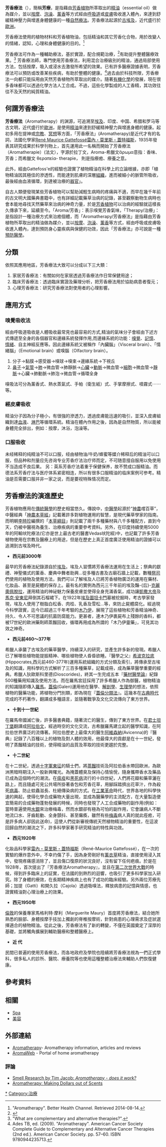 {{medical}}

'''芳香療法'''（{{lang-en|Aromatherapy}}），簡稱'''芳療'''，是指藉由[[芳香植物|芳香植物]]所萃取出的[[精油|精油]]（essential oil）做為媒介，並以[[按摩|按摩]]、[[泡澡|泡澡]]、[[薰香|薰香]]等方式經由[[呼吸道|呼吸道]]或[[皮膚|皮膚]]吸收進入體內，來達到舒緩精神壓力與增進身體健康的一種[[自然療法|自然療法]]。芳香療法起源於[[古埃及|古埃及]]，近代盛行於[[歐洲|歐洲]]。

芳香療法使用的植物材料和芳香植物油，包括精油和其它芳香化合物，用於改變人的情緒，認知，心理和身體健康的目的。<ref>"Aromatherapy". Better Health Channel. Retrieved 2014-08-14.</ref>

芳香療法可作為一種輔助療法，基於實證，配合規範治療，<ref>{{Cite web|title=存档副本|url=http://www.hindawi.com/journals/ecam/2005/270901/abs/|accessdate=2016-01-29|archiveurl=https://web.archive.org/web/20180603020648/https://www.hindawi.com/journals/ecam/2005/270901/abs/|archivedate=2018-06-03|dead-url=no}}</ref>有助提升整體醫療效果。<ref>"What are complementary and alternative therapies?".</ref>
芳香療法師，專門使用芳香療法，利用混合治療級別的精油，通過局部使用方法，包括按摩，吸入或浸水去激發所希望的效果。已有許多醫療證據表明，芳香療法可以預防或改善某些疾病，有助於整體的健康。<ref>Ades TB, ed. (2009). "Aromatherapy". American Cancer Society Complete Guide to Complementary and Alternative Cancer Therapies (2nd ed.). American Cancer Society. pp. 57–60. ISBN 9780944235713.</ref>過去由於科技所限，芳香療法一向都只能採用由天然芳香植物所萃取出的媒介。隨著[[有機化學|有機化學]]的發展，現在很多香味都可以透過化學方法人工合成。不過，這些化學製成的人工香精，其功效往往不及天然的純質精油。

== 何謂芳香療法 ==
'''芳香療法'''（Aromatherapy）的渊源，可追溯至[[埃及|埃及]]、印度、中国、希腊和罗马等古文明，近代盛行於[[歐洲|歐洲]]，是使用[[精油|精油]]來達到舒緩精神壓力與增進身體的健康。起初多用在提神或[[宗教|宗教]]、[[冥想|冥想]]等方面，「芳香療法」(Aromatherapy)是近代才有的名詞，法國化學家[[René_Maurice_Gattefossé|René Maurice Gattefossé]][[雷內・莫里斯・蓋特福斯|雷內・莫里斯・蓋特福斯]]，1935年發表其研究成果於科學刊物上，首先運用此一名稱而開始了芳香療法（Aromatherapie）(法文），字源於拉丁文，Aroma-希臘文ἄρωμα意指：香味、芳香；而希臘文 θεραπεία- therapie， 則是指療癒、療養之意。

此外，經由Gattefoss'e的經驗也證實了植物精油在科學上的立論根據，亦即「植物精油因其極佳的滲透性，而能達到肌膚的深層[[组织_(生物学)|組織]]，進而被細小的脈管所吸收，最後經由血液循環，到達被治療的[[器官|器官]]」。

自古人類便發現某些芳香植物可以幫助減輕生病時的疼痛與不適，而早在幾千年前的古文明大國藥典書籍中，也有詳細記載藥草治病的記錄，甚至觀察動物生病時也會本能地尋找天然藥草來治病的神奇力量，於是[[芳香植物|芳香植物]]可以治病的經驗就這樣長久傳承下來，延續至今。「Aroma/芳香」：表示嗅覺芳香氣味，「Therapy/治療」：是指設計一種治療方式來治癒個體，而「Aromatherapy/芳香療法」是指藉由芳香植物所萃取出的精油做為媒介，並以[[按摩|按摩]]、[[泡澡|泡澡]]、[[薰香|薰香]]等方式，經由呼吸或皮膚吸收進入體內，達到預防身心靈疾病與保健的功效，因此「芳香療法」亦可說是一種[[預防醫學|預防醫學]]。

== 分類 ==
依照其應用地區，芳香療法大致可以分成以下三大類：
# 家居芳香療法：有關如何在家居透過芳香療法作日常保健用途；
# 臨床芳香療法：透過臨床實證及藥理分析，把芳香療法用於協助病患者復元；
# 心理芳香療法：研究芳香療法對使用者的心理影響。

== 應用方式 ==
=== 嗅覺吸收法 ===
經由呼吸道吸收是人體吸收最常見也最容易的方式,精油的氣味分子會經由下述方式傳遞至全身的各個器官和邊緣系統發揮作用,而邊緣系統的功能：[[嗅覺|嗅覺]]、[[記憶|記憶]]、[[情緒|情緒]]、自主神經反應等。因此邊緣系統又被稱作「內臟腦」（Visceral brain）、「情緒腦」（Emotional brain）或嗅腦（Olfactory brain）。

#分子→黏膜→感受器→嗅球→嗅束→邊緣系統→下視丘
#[[鼻子|鼻子]]→[[氣管|氣管]]→[[肺|肺]]→微血管→肺靜脈→[[心臟|心臟]]→[[動脈|動脈]]→微血管→[[細胞|細胞]]→微血管→[[靜脈|靜脈]]→心臟→肺動脈→肺泡→微血管→循環全身

嗅吸法可分為薰香式、熱水蒸氣式、手帕（衛生紙）式、手掌摩擦式、噴霧式⋯⋯等。

=== 經皮膚吸收 ===
精油分子因為分子極小，有很強的滲透力，透過皮膚能迅速的吸引，並深入皮膚組織到達[[血液|血液]]、[[淋巴|淋巴]]等循環系統。精油在體內作用之後，因為是自然物質，所以能被身體完全排出，例如：按摩，沐浴，泡澡等。

=== 口服吸收 ===
未经稀释的纯精油不可以口服，经由植物油/牛奶/蜂蜜等媒介稀释后的精油可以口服，但品种和剂量应先咨询专业芳香疗法治疗师而定，不可随意擅自服用以免使用不当造成不良后果。
另：英系芳香疗法着重于保健保养，故不赞成口服精油。而德法系芳香疗法与医疗体系紧密相连，所以有很多口服精油的临床案例可参考。精油是否需要口服并非一家之说，而是要视特殊情况而定。

== 芳香療法的演進歷史 ==
芳香植物應用在[[傳統醫學|傳統醫學]]的歷史相當悠久。傳說中，[[中醫學|中醫學]]起源於“[[神農|神農]]嚐百草”，中醫經典「[[神農本草經|神農本草經]]」記載著許多對植物運用的智慧，是現代藥草學家的指南。而明朝[[李時珍|李時珍]]編撰的「[[本草綱目|本草綱目]]」則記載了兩千多種藥材與八千多種配方，直到今天，仍被中醫視為養生、治療疾病的重要參考資料。另外，在印度持續使用5000年的阿輸吠陀療法(它亦是世上最古老的醫書Vedas吠陀經)中，也記載了許多芳香植物使用在宗教及醫療上的用途，但是在歷史上真正首度廣泛使用精油的證據可以追溯到古埃及時代。

*'''西元前3000年''' <!--        '''上古埃及''' -->
最早的芳香療法紀錄源自於[[埃及|埃及]]。埃及人習慣將芳香療法運用在生活上；祭典的獻禮、神聖儀式的薰香、慶典中舞者助興…從多種古書及古廟石牆上記載，數種[[祭司|祭司]]們使用的植物及使用方法，我們可以了解埃及人已將芳香植物廣泛的運用在藥材、化妝品、甚至是屍體的保存上。最有名的實例為西元三千年前的埃及豔-{后}-[[克娄巴特拉七世|克麗奧佩脫拉]]，運用精油的神祕魅力保養皮膚並使得全身充滿香氣，成功讓[[凱撒大帝|凱撒大帝]]及[[馬克·安東尼|馬克·安東尼]]拜倒其石榴裙下。在1922年[[埃及|埃及]][[圖坦卡門|圖坦卡門]]墓被挖掘時，考古學家發現，埃及人使用了樹脂白松香、肉桂、乳香及雪松…等，來防止屍體腐化。經過現今科學證實，迄今已超過三千年考驗的[[木乃伊|木乃伊]]，展現了這些植物和芳香精油神奇、持久、令人不可思議的抗菌防腐能力。更甚者，連木乃伊裹屍布上殘餘的香料，都被17世紀的歐洲藥劑師蒸餾回收，循環再用成為所謂的「木乃伊靈藥」，可見其功效之神奇。

*'''西元前460～377年'''<!-- 　　　'''[[希臘|希臘]]‧[[羅馬|羅馬]]''' -->
希臘人承襲了古埃及的藥草醫學，持續深入的研究，並產生許多新的發現。希臘人已了解哪些植物能提振精神、哪些植物使人昏昏欲睡。『醫學之父』[[希波克拉底|希波克拉底]] (Hippocrates,西元前460-377年)運用系統組織的方式分類及索引，將傳承至古埃及的知識，用科學的方式解析了三百多種藥草，記載成冊，成為藥草醫學重要的經典。希臘人狄歐斯科里德(Dioscorides)，終其一生完成五本『[[藥材醫學論|藥材醫學論]]』紀錄500種藥用知識及使用方法。而在羅馬宮廷採用了許多希臘人作為御醫，植物精油的知識隨即傳入[[羅馬|羅馬]]。[[蓋倫|蓋倫]](Galen)運用他在醫學、[[解剖學|解剖學]]、[[生理學|生理學]]的想法，依照植物的醫藥功能，將植物分門別類，即為現在『[[蓋倫分類法|蓋倫分類法]]』。這幾本在[[古典時代|古典時代]]完成的不朽著作，翻譯成多種語言，並隨著戰爭及文化交流傳向了東方世界。

*'''十到十一世紀'''<!-- 　　　　'''東方世界的傳承''' -->
在羅馬帝國滅亡後，許多醫書典籍，隨著流亡的醫生，傳到了東方世界。在[[君士坦丁堡|君士坦丁堡]]翻譯成[[阿拉伯文|阿拉伯文]]，經過時空的文化交流，古希臘羅馬建立起的醫學知識，在阿拉伯世界廣泛的流傳著。阿拉伯歷史上最偉大的醫生[[阿維森納|阿維森納]](Avicenna)的『醫典』記錄了八百種以上的植物及對人體的效用，他最偉大的貢獻是在十一世紀，發明了蒸餾精油的技術，使得精油的品質及萃取的技術更趨於完整。

*'''十二世紀'''<!-- 　　　　'''[[十字軍東征|十字軍東征]]''' -->
在十二世紀，透過[[十字軍東征|十字軍東征]]的騎士們，將[[蒸餾|蒸餾]]技術及阿拉伯香水帶回歐洲，為歐洲黑暗時期注入一股新興曙光。為掩蓋體臭及保持心情愉悅，隨身攜帶香水及藥品已成為這個時代的潮流。在[[瘟疫|瘟疫]]和[[黑死病|黑死病]]流行的十四世紀，人們將花瓣和藥草灑在路上，而且隨處可見公共場所掛著香包和芳香花草，用腳踩踏擠出花草汁，作為殺死[[病毒|病毒]]、防止蚊蟲滋長、杜絕傳染病的方式。在[[工業革命|工業革命]]時代，世界各地的科學快速的興起，使得化學合成藥物大量出現，並成為醫藥學的主流配方，在大量製造便宜簡易的合成藥物蓬勃發展的時候，同時也發現了人工合成藥物的副作用(例如：當時普遍使用[[水銀|水銀]]來治療梅毒，然而水銀卻有極為可怕的副作用，它會讓病人不斷地流口水、牙齒鬆動、全身顫抖、甚至癱瘓，雖然有些[[梅毒|梅毒]]病人真的就此痊癒，可是許多病人卻因此送命)，這使人們從新審視傳統天然植物精油的重要性，在這波回歸自然的潮流之下，許多科學家著手研究精油的特性與功效。

*'''西元1920年'''<!-- 　　　'''雷內‧摩利斯‧蓋特佛賽''' -->
化妝品科學家[[雷內・莫里斯・蓋特福斯|雷內・莫里斯・蓋特福斯]]（René-Maurice Gattefossé），在一次的實驗的爆炸意外中，不幸灼傷了手，因為身旁剛好有[[薰衣草|薰衣草]]精油，直接使用浸入其中，發現疼痛感消除了，並且傷口復原的狀況良好，沒有留下任何疤痕。於是在1928年，首次提出了『芳香療法Aromatherapy』，並且在[[第二次世界大戰|第二次世界大戰]]的時候，得到許多臨床上的証實，在法國的到熱烈的迴響，也吸引了更多科學家加入研究。除了身體的療效，在長期精神疾病上也有了成功的臨床經驗。另外兩位芳療先師；加提（Gatti）和開久拉（Cajola）透過吸嗅法，釋放病患的記憶與情感，也證實精油對心理治療上的效果。

*'''西元1950年'''<!-- 　　　'''馬格利特‧摩利'''(Marguerite Maury) -->
[[倫敦|倫敦]]的保養專家馬格利特‧摩利（Marguerite Maury）首度將芳香療法，結合她所熟悉的臉部、身體按摩手技加上獨創的脊椎按摩術，針對病患的心理需求及症狀選擇適合的植物精油。從此之後，芳香療法有了新的轉變，不僅在英國奠定了深厚的基礎，並將觸角擴展到輔助醫療和整體醫療上。

*'''近 代'''<!-- 　　　'''自然療法''' -->
民間已普遍的使用芳香療法，而各地政府及學院也陸續將芳香療法視為一們正式學科，很多私人的診所、醫院、療養院等也使用這種整體治療法來輔助人們恢復健康。

== 參考資料 ==
{{reflist}}

==相關==
*[[Spa|Spa]]
*[[美容|美容]]

== 外部連結 ==
*[https://web.archive.org/web/20160305224146/http://aromatherapyinfonet.com/ Aromatherapy]- Aromatherapy information, articles and reviews
*[http://www.aromaweb.com AromaWeb] {{Wayback|url=http://www.aromaweb.com/ |date=20210502194041 }}  - Portal of home aromatherapy

=== 評論 ===
*[https://web.archive.org/web/20060420092159/http://www.cf.ac.uk/biosi/staff/jacob/teaching/sensory/olfact1.html Smell Research by Tim Jacob: ''Aromatherapy - does it work?'']
*[http://www.quackwatch.org/01QuackeryRelatedTopics/aroma.html Aromatherapy: Making Dollars out of Scents] {{Wayback|url=http://www.quackwatch.org/01QuackeryRelatedTopics/aroma.html |date=20200121164842 }}

[[Category:芳香療法|*]]
[[Category:治療|Category:治療]]